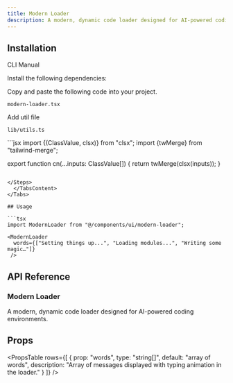 ```yaml
---
title: Modern Loader
description: A modern, dynamic code loader designed for AI-powered coding environments.
---
```


<ComponentPreview
  name="modernloader-demo"
  className="p-2"
  description=""
/>

## Installation

<Tabs defaultValue="cli" className="w-full">
  <TabsList>
    <TabsTrigger value="cli">CLI</TabsTrigger>
    <TabsTrigger value="manual">Manual</TabsTrigger>
  </TabsList>
  <TabsContent value="cli">
    <PkgOptions name="modern-loader" />
  </TabsContent>
  <TabsContent value="manual">
    <Steps>

<Step>Install the following dependencies:</Step>
<DepsOptions name="framer-motion" />

<Step>Copy and paste the following code into your project.</Step>
<p>
  <code>modern-loader.tsx</code>
</p>
<ComponentSource name="modern-loader" />

<Step>Add util file</Step>
<p>
  <code>lib/utils.ts</code>
</p>
```jsx
 import {(ClassValue, clsx)} from "clsx";
  import {twMerge} from "tailwind-merge";

export function cn(...inputs: ClassValue[]) {
  return twMerge(clsx(inputs));
}
```

</Steps>
  </TabsContent>
</Tabs>

## Usage

```tsx
import ModernLoader from "@/components/ui/modern-loader";
```

```tsx
<ModernLoader
  words={["Setting things up...", "Loading modules...", "Writing some magic…"]}
 />
```


## API Reference

### Modern Loader

A modern, dynamic code loader designed for AI-powered coding environments.

## Props

<PropsTable
  rows={[
    {
      prop: "words",
      type: "string[]",
      default: "array of words",
      description: "Array of messages displayed with typing animation in the loader."
    }
  ]}
/>

